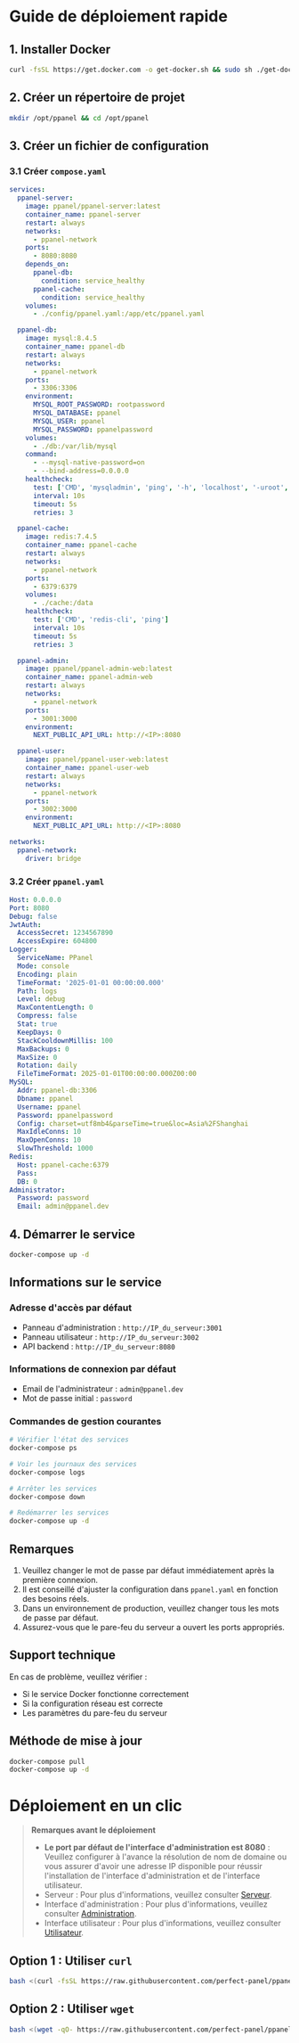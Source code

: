 # Guide de déploiement rapide

## 1. Installer Docker

```bash
curl -fsSL https://get.docker.com -o get-docker.sh && sudo sh ./get-docker.sh
```

## 2. Créer un répertoire de projet

```bash
mkdir /opt/ppanel && cd /opt/ppanel
```

## 3. Créer un fichier de configuration

### 3.1 Créer `compose.yaml`

```yaml
services:
  ppanel-server:
    image: ppanel/ppanel-server:latest
    container_name: ppanel-server
    restart: always
    networks:
      - ppanel-network
    ports:
      - 8080:8080
    depends_on:
      ppanel-db:
        condition: service_healthy
      ppanel-cache:
        condition: service_healthy
    volumes:
      - ./config/ppanel.yaml:/app/etc/ppanel.yaml

  ppanel-db:
    image: mysql:8.4.5
    container_name: ppanel-db
    restart: always
    networks:
      - ppanel-network
    ports:
      - 3306:3306
    environment:
      MYSQL_ROOT_PASSWORD: rootpassword
      MYSQL_DATABASE: ppanel
      MYSQL_USER: ppanel
      MYSQL_PASSWORD: ppanelpassword
    volumes:
      - ./db:/var/lib/mysql
    command:
      - --mysql-native-password=on
      - --bind-address=0.0.0.0
    healthcheck:
      test: ['CMD', 'mysqladmin', 'ping', '-h', 'localhost', '-uroot', '-prootpassword']
      interval: 10s
      timeout: 5s
      retries: 3

  ppanel-cache:
    image: redis:7.4.5
    container_name: ppanel-cache
    restart: always
    networks:
      - ppanel-network
    ports:
      - 6379:6379
    volumes:
      - ./cache:/data
    healthcheck:
      test: ['CMD', 'redis-cli', 'ping']
      interval: 10s
      timeout: 5s
      retries: 3

  ppanel-admin:
    image: ppanel/ppanel-admin-web:latest
    container_name: ppanel-admin-web
    restart: always
    networks:
      - ppanel-network
    ports:
      - 3001:3000
    environment:
      NEXT_PUBLIC_API_URL: http://<IP>:8080

  ppanel-user:
    image: ppanel/ppanel-user-web:latest
    container_name: ppanel-user-web
    restart: always
    networks:
      - ppanel-network
    ports:
      - 3002:3000
    environment:
      NEXT_PUBLIC_API_URL: http://<IP>:8080

networks:
  ppanel-network:
    driver: bridge
```

### 3.2 Créer `ppanel.yaml`

```yaml
Host: 0.0.0.0
Port: 8080
Debug: false
JwtAuth:
  AccessSecret: 1234567890
  AccessExpire: 604800
Logger:
  ServiceName: PPanel
  Mode: console
  Encoding: plain
  TimeFormat: '2025-01-01 00:00:00.000'
  Path: logs
  Level: debug
  MaxContentLength: 0
  Compress: false
  Stat: true
  KeepDays: 0
  StackCooldownMillis: 100
  MaxBackups: 0
  MaxSize: 0
  Rotation: daily
  FileTimeFormat: 2025-01-01T00:00:00.000Z00:00
MySQL:
  Addr: ppanel-db:3306
  Dbname: ppanel
  Username: ppanel
  Password: ppanelpassword
  Config: charset=utf8mb4&parseTime=true&loc=Asia%2FShanghai
  MaxIdleConns: 10
  MaxOpenConns: 10
  SlowThreshold: 1000
Redis:
  Host: ppanel-cache:6379
  Pass:
  DB: 0
Administrator:
  Password: password
  Email: admin@ppanel.dev
```

## 4. Démarrer le service

```bash
docker-compose up -d
```

## Informations sur le service

### Adresse d'accès par défaut

- Panneau d'administration : `http://IP_du_serveur:3001`
- Panneau utilisateur : `http://IP_du_serveur:3002`
- API backend : `http://IP_du_serveur:8080`

### Informations de connexion par défaut

- Email de l'administrateur : `admin@ppanel.dev`
- Mot de passe initial : `password`

### Commandes de gestion courantes

```bash
# Vérifier l'état des services
docker-compose ps

# Voir les journaux des services
docker-compose logs

# Arrêter les services
docker-compose down

# Redémarrer les services
docker-compose up -d
```

## Remarques

1. Veuillez changer le mot de passe par défaut immédiatement après la première connexion.
2. Il est conseillé d'ajuster la configuration dans `ppanel.yaml` en fonction des besoins réels.
3. Dans un environnement de production, veuillez changer tous les mots de passe par défaut.
4. Assurez-vous que le pare-feu du serveur a ouvert les ports appropriés.

## Support technique

En cas de problème, veuillez vérifier :

- Si le service Docker fonctionne correctement
- Si la configuration réseau est correcte
- Les paramètres du pare-feu du serveur

## Méthode de mise à jour

```bash
docker-compose pull
docker-compose up -d
```

# Déploiement en un clic

> **Remarques avant le déploiement**
>
> - **Le port par défaut de l'interface d'administration est 8080** : Veuillez configurer à l'avance la résolution de nom de domaine ou vous assurer d'avoir une adresse IP disponible pour réussir l'installation de l'interface d'administration et de l'interface utilisateur.
> - Serveur : Pour plus d'informations, veuillez consulter [Serveur](/fr-FR/docs/server/config).
> - Interface d'administration : Pour plus d'informations, veuillez consulter [Administration](/fr-FR/docs/admin/config).
> - Interface utilisateur : Pour plus d'informations, veuillez consulter [Utilisateur](/fr-FR/docs/user/config).

## Option 1 : Utiliser `curl`

```bash
bash <(curl -fsSL https://raw.githubusercontent.com/perfect-panel/ppanel-script/refs/heads/main/install.sh)
```

## Option 2 : Utiliser `wget`

```bash
bash <(wget -qO- https://raw.githubusercontent.com/perfect-panel/ppanel-script/refs/heads/main/install.sh)
```


<Giscus />
